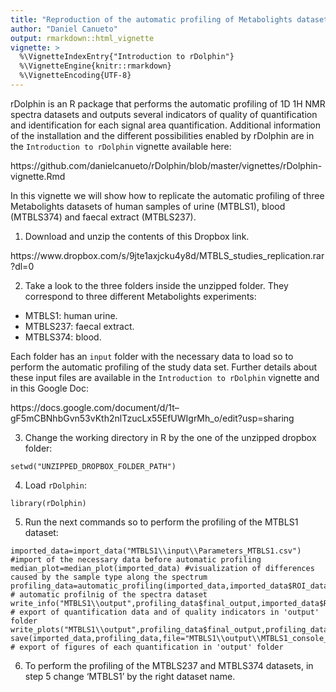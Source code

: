 ```yaml
---
title: "Reproduction of the automatic profiling of Metabolights datasets"
author: "Daniel Canueto"
output: rmarkdown::html_vignette
vignette: >
  %\VignetteIndexEntry{"Introduction to rDolphin"}
  %\VignetteEngine{knitr::rmarkdown}
  %\VignetteEncoding{UTF-8}
---
```


rDolphin is an R package that performs the automatic profiling of 1D 1H NMR spectra datasets and outputs several indicators of quality of quantification and identification for each signal area quantification. Additional information of the installation and the different possibilities enabled by rDolphin are in the `Introduction to rDolphin` vignette available here:

https://github.com/danielcanueto/rDolphin/blob/master/vignettes/rDolphin-vignette.Rmd

In this vignette we will show how to replicate the automatic profiling of three Metabolights datasets of human samples of urine (MTBLS1), blood (MTBLS374) and faecal extract (MTBLS237).


1. Download and unzip the contents of this Dropbox link.

https://www.dropbox.com/s/9jte1axjcku4y8d/MTBLS_studies_replication.rar?dl=0

2. Take a look to the three folders inside the unzipped folder. They correspond to three different Metabolights experiments:

* MTBLS1: human urine.
* MTBLS237: faecal extract.
* MTBLS374: blood.

Each folder has an `input` folder with the necessary data to load so to perform the automatic profiling of the study data set. Further details about these input files are available in the `Introduction to rDolphin` vignette and in this Google Doc:

https://docs.google.com/document/d/1t--gF5mCBNhbGvn53vKth2nlTzucLx55EfUWIgrMh_o/edit?usp=sharing

3. Change the working directory in R by the one of the unzipped dropbox folder:

```
setwd("UNZIPPED_DROPBOX_FOLDER_PATH")
```

4. Load `rDolphin`:
```
library(rDolphin)
```

5. Run the next commands so to perform the profiling of the MTBLS1 dataset:

```
imported_data=import_data("MTBLS1\\input\\Parameters_MTBLS1.csv") #import of the necessary data before automatic profiling
median_plot=median_plot(imported_data) #visualization of differences caused by the sample type along the spectrum
profiling_data=automatic_profiling(imported_data,imported_data$ROI_data) # automatic profilnig of the spectra dataset
write_info("MTBLS1\\output",profiling_data$final_output,imported_data$ROI_data) # export of quantification data and of quality indicators in 'output' folder
write_plots("MTBLS1\\output",profiling_data$final_output,profiling_data$reproducibility_data)
save(imported_data,profiling_data,file="MTBLS1\\output\\MTBLS1_console_profiling.RData")  # export of figures of each quantification in 'output' folder
```
6. To perform the profiling of the MTBLS237 and MTBLS374 datasets, in step 5 change 'MTBLS1' by the right dataset name.
